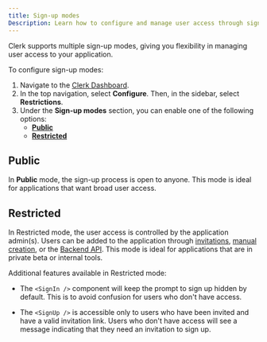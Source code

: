 ```yaml
---
title: Sign-up modes
Description: Learn how to configure and manage user access through sign-up modes in your application.
---
```


Clerk supports multiple sign-up modes, giving you flexibility in managing user access to your application.

To configure sign-up modes:

1. Navigate to the [Clerk Dashboard](https://dashboard.clerkstage.dev/last-active?path=user-authentication/restrictions).
1. In the top navigation, select **Configure**. Then, in the sidebar, select **Restrictions**. 
1. Under the **Sign-up modes** section, you can enable one of the following options: 
    - **[Public](#public)**
    - **[Restricted](#restricted)**

## Public

In **Public** mode, the sign-up process is open to anyone. This mode is ideal for applications that want broad user access.

## Restricted

In Restricted mode, the user access is controlled by the application admin(s). Users can be added to the application through [invitations](/docs/users/invitations), [manual creation](/docs/users/creating-users), or the [Backend API](/docs/reference/backend-api/tag/Users#operation/CreateUser). This mode is ideal for applications that are in private beta or internal tools.

Additional features available in Restricted mode:

- The `<SignIn />` component will keep the prompt to sign up hidden by default. This is to avoid confusion for users who don't have access.

- The `<SignUp />` is accessible only to users who have been invited and have a valid invitation link. Users who don't have access will see a message indicating that they need an invitation to sign up.
